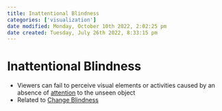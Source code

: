 ```yaml
---
title: Inattentional Blindness
categories: ['visualization']
date modified: Monday, October 10th 2022, 2:02:25 pm
date created: Tuesday, July 26th 2022, 8:33:15 pm
---
```


# Inattentional Blindness
- Viewers can fail to perceive visual elements or activities caused by an absence of [attention](Attention.qmd) to the unseen object
- Related to [Change Blindness](Change%20Blindness.qmd)



